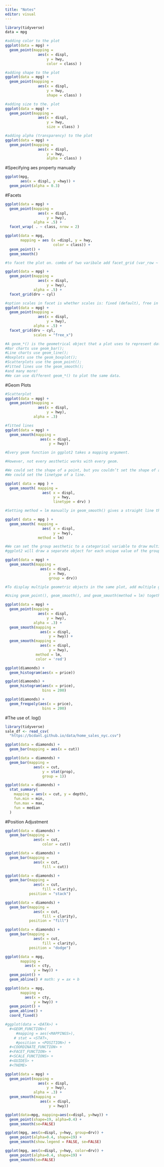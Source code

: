 ```yaml
---
title: "Notes"
editor: visual
---
```


```r
library(tidyverse)
data = mpg
```

```r
#adding color to the plot
ggplot(data = mpg) + 
  geom_point(mapping = 
               aes(x = displ, 
                   y = hwy, 
                   color = class) ) 

```

```r
#adding shape to the plot
ggplot(data = mpg) + 
  geom_point(mapping = 
               aes(x = displ, 
                   y = hwy, 
                   shape = class) )
```

```r
#adding size to the. plot
ggplot(data = mpg) + 
  geom_point(mapping = 
               aes(x = displ, 
                   y = hwy, 
                   size = class) )
```

```r
#adding alpha (transparency) to the plot
ggplot(data = mpg) + 
  geom_point(mapping = 
               aes(x = displ, 
                   y = hwy, 
                   alpha = class) )
```

#Specifying aes property manually

```r
ggplot(mpg, 
       aes(x = displ, y =hwy)) +
  geom_point(alpha = 0.3)
```

#Facets

```r
ggplot(data = mpg) + 
  geom_point(mapping = 
               aes(x = displ, 
                   y = hwy), 
             alpha = .5) + 
  facet_wrap( . ~ class, nrow = 2)
```

```r
ggplot(data = mpg,
       mapping = aes (x =displ, y = hwy,
                      color = class)) +
  geom_point() +
  geom_smooth()
```

```r
#to facet the plot on. combo of two varibale add facet_grid (var_row ~ Var_ col)

ggplot(data = mpg) + 
  geom_point(mapping = 
               aes(x = displ, 
                   y = hwy),
             alpha = .5) + 
  facet_grid(drv ~ cyl)
```

```r
#option scales in facet is whether scales is: fixed (default), free in one dimenstion ( free_x, free_y), or free in two dimensions (free)
ggplot(data = mpg) + 
  geom_point(mapping = 
               aes(x = displ, 
                   y = hwy),
             alpha = .5) + 
  facet_grid(drv ~ cyl, 
             scales = "free_x")
```

```r
#A geom_*() is the geometrical object that a plot uses to represent data.
#Bar charts use geom_bar();
#Line charts use geom_line();
#Boxplots use the geom_boxplot();
#Scatterplots use the geom_point();
#Fitted lines use the geom_smooth();
#and many more!
#We can use different geom_*() to plot the same data.
```

#Geom Plots

```r
#Scatterplot
ggplot(data = mpg) + 
  geom_point(mapping = 
               aes(x = displ, 
                   y = hwy),
             alpha = .3)
```

```r
#fitted lines
ggplot(data = mpg) + 
  geom_smooth(mapping = 
                aes(x = displ, 
                    y = hwy))
```

```r
#Every geom function in ggplot2 takes a mapping argument.

#However, not every aesthetic works with every geom.

#We could set the shape of a point, but you couldn’t set the shape of a line;
#We could set the linetype of a line.

ggplot( data = mpg ) + 
  geom_smooth( mapping = 
                 aes( x = displ, 
                      y = hwy, 
                      linetype = drv) )
```

```r
#Setting method = lm manually in geom_smooth() gives a straight line that fits into data points.

ggplot( data = mpg ) + 
  geom_smooth( mapping = 
                 aes( x = displ, 
                      y = hwy),
               method = lm)
```

```r
#We can set the group aesthetic to a categorical variable to draw multiple objects.
#ggplot2 will draw a separate object for each unique value of the grouping variable.

ggplot(data = mpg) +
  geom_smooth(mapping = 
                aes(x = displ, 
                    y = hwy, 
                    group = drv))
```

```r
#To display multiple geometric objects in the same plot, add multiple geom_*() functions to ggplot():

#Using geom_point(), geom_smooth(), and geom_smooth(method = lm) together is an excellent option to visualize the relationship between the two variables.

ggplot(data = mpg) + 
  geom_point(mapping = 
               aes(x = displ, 
                   y = hwy),
             alpha = .3) +
  geom_smooth(mapping = 
                aes(x = displ, 
                    y = hwy)) +
  geom_smooth(mapping = 
                aes(x = displ, 
                    y = hwy), 
              method = lm, 
              color = 'red')
```

```r
ggplot(diamonds) +
  geom_histogram(aes(x = price))
```

```r
ggplot(diamonds) +
  geom_histogram(aes(x = price), 
                 bins = 200)
```

```r
ggplot(diamonds) +
  geom_freqpoly(aes(x = price), 
                 bins = 200)
```

#The use of. log()

```r
library(tidyverse)
sale_df <- read_csv(
  "https://bcdanl.github.io/data/home_sales_nyc.csv")
```



```r
ggplot(data = diamonds) + 
  geom_bar(mapping = aes(x = cut))

```

```r
ggplot(data = diamonds) + 
  geom_bar(mapping = 
             aes(x = cut, 
                 y = stat(prop), 
                 group = 1))
```

```r
ggplot(data = diamonds) + 
  stat_summary(
    mapping = aes(x = cut, y = depth),
    fun.min = min,
    fun.max = max,
    fun = median
  )
```

#Position Adjustment

```r
ggplot(data = diamonds) + 
  geom_bar(mapping = 
             aes(x = cut, 
                 color = cut))
```

```r
ggplot(data = diamonds) + 
  geom_bar(mapping = 
             aes(x = cut, 
                 fill = cut))
```

```r
ggplot(data = diamonds) + 
  geom_bar(mapping = 
             aes(x = cut, 
                 fill = clarity),
           position = "stack")
```

```r
ggplot(data = diamonds) + 
  geom_bar(mapping = 
             aes(x = cut, 
                 fill = clarity), 
           position = "fill")
```

```r
ggplot(data = diamonds) + 
  geom_bar(mapping = 
             aes(x = cut, 
                 fill = clarity), 
           position = "dodge")
```

```r
ggplot(data = mpg, 
       mapping = 
         aes(x = cty, 
             y = hwy)) + 
  geom_point() + 
  geom_abline() # math: y = ax + b
```

```r
ggplot(data = mpg, 
       mapping = 
         aes(x = cty, 
             y = hwy)) + 
  geom_point() + 
  geom_abline() +
  coord_fixed()
```

```r
#ggplot(data = <DATA>) + 
  #<GEOM_FUNCTION>(
     #mapping = aes(<MAPPINGS>),
    # stat = <STAT>, 
     #position = <POSITION>) +
  #<COORDINATE_FUNCTION> +
  #<FACET_FUNCTION> +
  #<SCALE_FUNCTIONS> +
  #<GUIDES> +
  #<THEME>
```

```r
ggplot(data = mpg) + 
  geom_point(mapping = 
               aes(x = displ, 
                   y = hwy),
             alpha = .3) +
  geom_smooth(mapping = 
                aes(x = displ, 
                    y = hwy))
```

```r
ggplot(data=mpg, mapping=aes(x=displ, y=hwy)) + 
  geom_point(shape=19, alpha=0.4) +
  geom_smooth(se=FALSE)


```

```r
ggplot(mpg, aes(x=displ, y=hwy, group=drv)) +
  geom_point(alpha=0.4, shape=19) +
  geom_smooth(show.legend = FALSE, se=FALSE) 
```

```r
ggplot(mpg, aes(x=displ, y=hwy, color=drv)) +
  geom_point(alpha=0.4, shape=19) +
  geom_smooth(se=FALSE)
```
